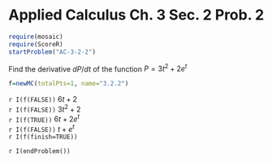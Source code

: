 Applied Calculus Ch. 3 Sec. 2 Prob. 2
========================================================
```r
require(mosaic)
require(ScoreR)
startProblem("AC-3-2-2")
```

Find the derivative $dP/dt$ of the function $P = 3t^2 + 2 e^t$
```r
f=newMC(totalPts=1, name="3.2.2")
```
`r I(f(FALSE))` $6 t + 2$    
`r I(f(FALSE))` $3 t^2 + 2$     
`r I(f(TRUE))` $6 t + 2 e^t$    
`r I(f(FALSE))` $t + e^t$     
`r I(f(finish=TRUE))`

`r I(endProblem())`